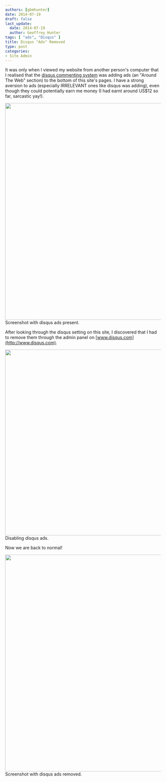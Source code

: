 ```yaml
---
authors: [gbmhunter]
date: 2014-07-19
draft: false
last_update:
  date: 2014-07-19
  author: Geoffrey Hunter
tags: [ "ads", "Disqus" ]
title: Disqus "Ads" Removed
type: post
categories:
- Site Admin
---
```



It was only when I viewed my website from another person's computer that I realised that the [disqus commenting system](http://www.disqus.com/) was adding ads (an "Around The Web" section) to the bottom of this site's pages. I have a strong aversion to ads (especially IRRELEVANT ones like disqus was adding), even though they could potentially earn me money (I had earnt around US$12 so far, sarcastic yay!).


<Image src={screenshot_with_disqus_ads_present} width="700px">Screenshot with disqus ads present.</Image>

After looking through the disqus setting on this site, I discovered that I had to remove them through the admin panel on [www.disqus.com](http://www.disqus.com).


<Image src={disabling_disqus_ads_promoted_discovery_annotated} width="600px">Disabling disqus ads.</Image>

Now we are back to normal!


<Image src={screenshot_with_disqus_ads_removed} width="700px">Screenshot with disqus ads removed.</Image>
